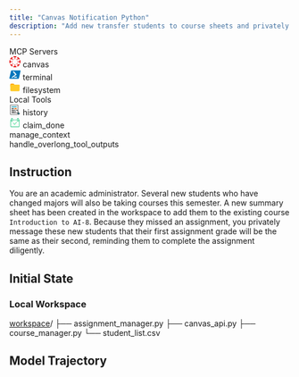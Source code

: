 ```yaml
---
title: "Canvas Notification Python"
description: "Add new transfer students to course sheets and privately notify each that their first assignment grade will mirror their second, urging diligent completion."
---
```


<Card>
<div className="tools-container">
<div className="mcp-servers-container">
<div className="mcp-servers-title">
MCP Servers
</div>
<div className="mcp-servers-grid">
<div className="mcp-server-item">
<svg fill="#e92525" width="20px" height="20px" viewBox="0 0 1920 1920" xmlns="http://www.w3.org/2000/svg" style={{margin: 0, padding: 0, display: 'inline-block'}}><g id="SVGRepo_bgCarrier" stroke-width="0"/><g id="SVGRepo_tracerCarrier" stroke-linecap="round" stroke-linejoin="round"/><g id="SVGRepo_iconCarrier"><path d="M958.568 277.97C1100.42 277.97 1216.48 171.94 1233.67 34.3881 1146.27 12.8955 1054.57 0 958.568 0 864.001 0 770.867 12.8955 683.464 34.3881 700.658 171.94 816.718 277.97 958.568 277.97ZM35.8207 682.031C173.373 699.225 279.403 815.285 279.403 957.136 279.403 1098.99 173.373 1215.05 35.8207 1232.24 12.8953 1144.84 1.43262 1051.7 1.43262 957.136 1.43262 862.569 12.8953 769.434 35.8207 682.031ZM528.713 957.142C528.713 1005.41 489.581 1044.55 441.31 1044.55 393.038 1044.55 353.907 1005.41 353.907 957.142 353.907 908.871 393.038 869.74 441.31 869.74 489.581 869.74 528.713 908.871 528.713 957.142ZM1642.03 957.136C1642.03 1098.99 1748.06 1215.05 1885.61 1232.24 1908.54 1144.84 1920 1051.7 1920 957.136 1920 862.569 1908.54 769.434 1885.61 682.031 1748.06 699.225 1642.03 815.285 1642.03 957.136ZM1567.51 957.142C1567.51 1005.41 1528.38 1044.55 1480.11 1044.55 1431.84 1044.55 1392.71 1005.41 1392.71 957.142 1392.71 908.871 1431.84 869.74 1480.11 869.74 1528.38 869.74 1567.51 908.871 1567.51 957.142ZM958.568 1640.6C816.718 1640.6 700.658 1746.63 683.464 1884.18 770.867 1907.11 864.001 1918.57 958.568 1918.57 1053.14 1918.57 1146.27 1907.11 1233.67 1884.18 1216.48 1746.63 1100.42 1640.6 958.568 1640.6ZM1045.98 1480.11C1045.98 1528.38 1006.85 1567.51 958.575 1567.51 910.304 1567.51 871.172 1528.38 871.172 1480.11 871.172 1431.84 910.304 1392.71 958.575 1392.71 1006.85 1392.71 1045.98 1431.84 1045.98 1480.11ZM1045.98 439.877C1045.98 488.148 1006.85 527.28 958.575 527.28 910.304 527.28 871.172 488.148 871.172 439.877 871.172 391.606 910.304 352.474 958.575 352.474 1006.85 352.474 1045.98 391.606 1045.98 439.877ZM1441.44 1439.99C1341.15 1540.29 1333.98 1697.91 1418.52 1806.8 1579 1712.23 1713.68 1577.55 1806.82 1418.5 1699.35 1332.53 1541.74 1339.7 1441.44 1439.99ZM1414.21 1325.37C1414.21 1373.64 1375.08 1412.77 1326.8 1412.77 1278.53 1412.77 1239.4 1373.64 1239.4 1325.37 1239.4 1277.1 1278.53 1237.97 1326.8 1237.97 1375.08 1237.97 1414.21 1277.1 1414.21 1325.37ZM478.577 477.145C578.875 376.846 586.039 219.234 501.502 110.339 341.024 204.906 206.338 339.592 113.203 498.637 220.666 584.607 378.278 576.01 478.577 477.145ZM679.155 590.32C679.155 638.591 640.024 677.723 591.752 677.723 543.481 677.723 504.349 638.591 504.349 590.32 504.349 542.048 543.481 502.917 591.752 502.917 640.024 502.917 679.155 542.048 679.155 590.32ZM1440 475.712C1540.3 576.01 1697.91 583.174 1806.8 498.637 1712.24 338.159 1577.55 203.473 1418.51 110.339 1332.54 217.801 1341.13 375.413 1440 475.712ZM1414.21 590.32C1414.21 638.591 1375.08 677.723 1326.8 677.723 1278.53 677.723 1239.4 638.591 1239.4 590.32 1239.4 542.048 1278.53 502.917 1326.8 502.917 1375.08 502.917 1414.21 542.048 1414.21 590.32ZM477.145 1438.58C376.846 1338.28 219.234 1331.12 110.339 1415.65 204.906 1576.13 339.593 1710.82 498.637 1805.39 584.607 1696.49 577.443 1538.88 477.145 1438.58ZM679.155 1325.37C679.155 1373.64 640.024 1412.77 591.752 1412.77 543.481 1412.77 504.349 1373.64 504.349 1325.37 504.349 1277.1 543.481 1237.97 591.752 1237.97 640.024 1237.97 679.155 1277.1 679.155 1325.37Z"/></g></svg>
<span className="mcp-server-name">canvas</span>
</div>
<div className="mcp-server-item">
<svg xmlns="http://www.w3.org/2000/svg"  viewBox="0 0 48 48" width="20px" height="20px" style={{margin: 0, padding: 0, display: 'inline-block'}}><path fill="#0277bd" d="M19.847,41.956c-5.629-0.002-11.259,0.024-16.888-0.013c-2.855-0.019-3.374-0.7-2.731-3.525 c2.178-9.58,4.427-19.143,6.557-28.734C7.356,7.112,8.588,5.975,11.312,6C22.57,6.106,33.829,6.034,45.088,6.046 c2.824,0.003,3.298,0.614,2.664,3.511c-2.058,9.406-4.129,18.809-6.236,28.203c-0.789,3.516-1.697,4.187-5.353,4.195 C30.724,41.966,25.285,41.958,19.847,41.956z"/><path fill="#fafafa" d="M25.057 23.922c-.608-.687-1.114-1.267-1.531-1.732-2.43-2.728-4.656-5.27-7.063-7.869-1.102-1.189-1.453-2.344-.13-3.518 1.307-1.16 2.592-1.058 3.791.277 3.34 3.717 6.676 7.438 10.071 11.104 1.268 1.369.972 2.3-.424 3.315-5.359 3.895-10.687 7.833-16.01 11.778-1.196.887-2.337 1.109-3.304-.201-1.066-1.445-.08-2.305 1.026-3.114 3.955-2.893 7.903-5.798 11.834-8.725C23.865 24.83 24.595 24.267 25.057 23.922zM21.75 37C20.625 37 20 36 20 35s.625-2 1.75-2c4.224 0 6.112 0 9.5 0 1.125 0 1.75 1 1.75 2s-.625 2-1.75 2C29.125 37 25 37 21.75 37z"/></svg>
<span className="mcp-server-name">terminal</span>
</div>
<div className="mcp-server-item">
<svg xmlns="http://www.w3.org/2000/svg"  viewBox="0 0 48 48" width="20px" height="20px" style={{margin: 0, padding: 0, display: 'inline-block'}}><path fill="#FFA000" d="M40,12H22l-4-4H8c-2.2,0-4,1.8-4,4v8h40v-4C44,13.8,42.2,12,40,12z"/><path fill="#FFCA28" d="M40,12H8c-2.2,0-4,1.8-4,4v20c0,2.2,1.8,4,4,4h32c2.2,0,4-1.8,4-4V16C44,13.8,42.2,12,40,12z"/></svg>
<span className="mcp-server-name">filesystem</span>
</div>
</div>
</div>
<div className="local-tools-container">
<div className="mcp-servers-title">
Local Tools
</div>
<div className="local-tools-grid">
<div className="local-tool-item">
<svg width="20px" height="20px" viewBox="0 0 100 100" enable-background="new 0 0 100 100" id="Layer_1" version="1.1" xml:space="preserve" xmlns="http://www.w3.org/2000/svg" xmlns:xlink="http://www.w3.org/1999/xlink" style={{margin: 0, padding: 0, display: 'inline-block'}}><g><g><rect clip-rule="evenodd" fill="#F2F2F2" fill-rule="evenodd" height="83.437" width="67.025" x="9.012" y="7.604"/><path d="M77.454,92.458H7.595V6.187h69.859V92.458z M10.429,89.624H74.62V9.021H10.429V89.624z"/></g><g><rect clip-rule="evenodd" fill="#FF7C24" fill-rule="evenodd" height="10.481" width="17.952" x="46.695" y="34.866"/></g><g><rect height="2.834" width="19.463" x="20.504" y="35.575"/></g><g><rect height="2.834" width="15.561" x="20.718" y="42.508"/></g><g><rect height="2.833" width="15.562" x="20.813" y="49.514"/></g><g><rect height="2.833" width="27.128" x="20.718" y="56.753"/></g><g><rect height="2.833" width="23.51" x="20.718" y="63.688"/></g><g><rect clip-rule="evenodd" fill="#39B6CC" fill-rule="evenodd" height="9.004" width="44.095" x="20.553" y="19.064"/></g><g><rect height="2.833" width="26.272" x="20.718" y="70.32"/></g><g><rect height="2.834" width="32.8" x="20.718" y="77.253"/></g><g><rect height="2.834" width="3.235" x="38.304" y="42.508"/></g><g><path clip-rule="evenodd" d="M77.931,71.902l4.287,4.427l-6.644,6.437l-4.309-4.457    C74.147,76.998,76.504,74.726,77.931,71.902L77.931,71.902z" fill="#F2F2F2" fill-rule="evenodd"/><path d="M75.542,84.77l-6.692-6.92l1.828-0.831c2.579-1.174,4.706-3.218,5.989-5.756l0.897-1.776l6.656,6.874L75.542,84.77z     M73.584,78.669l2.023,2.091l4.605-4.463l-2.007-2.074C76.994,76.012,75.414,77.531,73.584,78.669z"/></g><g><polygon clip-rule="evenodd" fill="#39B6CC" fill-rule="evenodd" points="83.267,75.319 91.984,84.338 83.247,92.779     74.535,83.761   "/><path d="M83.213,94.783L72.531,83.726l10.771-10.41l10.687,11.056L83.213,94.783z M76.538,83.794l6.744,6.981l6.698-6.472    l-6.748-6.981L76.538,83.794z"/></g><g><path clip-rule="evenodd" d="M66.124,50.799c7.742,0,14.018,6.276,14.018,14.019    s-6.275,14.019-14.018,14.019c-7.743,0-14.019-6.276-14.019-14.019S58.381,50.799,66.124,50.799L66.124,50.799z" fill="#F2F2F2" fill-rule="evenodd"/><path d="M66.124,80.253c-8.511,0-15.435-6.924-15.435-15.435s6.924-15.435,15.435-15.435S81.56,56.307,81.56,64.818    S74.635,80.253,66.124,80.253z M66.124,52.216c-6.949,0-12.601,5.653-12.601,12.602s5.651,12.601,12.601,12.601    c6.948,0,12.602-5.652,12.602-12.601S73.072,52.216,66.124,52.216z"/></g><g><rect height="2.833" width="10.313" x="39.902" y="49.514"/></g><g><path d="M76.404,65.586H73.57c0-0.636-0.068-1.255-0.205-1.84c-0.043-0.186-0.096-0.385-0.169-0.63l2.717-0.808    c0.091,0.304,0.158,0.559,0.215,0.801C76.31,63.901,76.404,64.735,76.404,65.586z M72.438,61.433    c-1.489-2.5-4.203-4.058-7.084-4.061l0.004-2.834c3.871,0.005,7.518,2.091,9.516,5.445L72.438,61.433z"/></g></g></svg>
<span className="local-tool-name">history</span>
</div>
<div className="local-tool-item">
<svg width="20px" height="20px" viewBox="0 0 1024 1024" version="1.1" xmlns="http://www.w3.org/2000/svg" style={{margin: 0, padding: 0, display: 'inline-block'}}><path d="M861.588238 240.133873v-65.792823c0-36.191275-29.439775-65.631049-65.631049-65.63105h-21.877358c-36.191275 0-65.631049 29.439775-65.631049 65.63105v65.631049H314.659414v-65.631049c0-36.191275-29.439775-65.631049-65.631049-65.63105h-21.877358c-36.191275 0-65.631049 29.439775-65.631049 65.63105v65.792823c-36.317212 0.868255-65.631049 30.539428-65.63105 67.061417v543.745565c0 37.06772 30.155471 67.223191 67.223191 67.223191h696.886045c37.06772 0 67.223191-30.155471 67.223191-67.223191V307.19529c-0.001024-36.52199-29.315885-66.193162-65.633097-67.061417z m-109.385765-65.792823c0-12.060345 9.817012-21.877358 21.877358-21.877358h21.877358c12.060345 0 21.877358 9.817012 21.877358 21.877358v175.016814c0 12.060345-9.817012 21.877358-21.877358 21.877358h-21.877358c-12.060345 0-21.877358-9.817012-21.877358-21.877358V174.34105z m-546.928824 0c0-12.060345 9.817012-21.877358 21.877358-21.877358h21.877358c12.060345 0 21.877358 9.817012 21.877358 21.877358v175.016814c0 12.060345-9.817012 21.877358-21.877358 21.877358h-21.877358c-12.060345 0-21.877358-9.817012-21.877358-21.877358V174.34105z m678.191947 676.600829c0 12.935767-10.532708 23.468476-23.468476 23.468475H163.111076c-12.935767 0-23.468476-10.532708-23.468476-23.468475V307.19529c0-12.402323 9.677764-22.593054 21.877358-23.415233v65.577807c0 36.191275 29.439775 65.631049 65.631049 65.631049h21.877358c36.191275 0 65.631049-29.439775 65.631049-65.631049v-65.631049h393.789368v65.631049c0 36.191275 29.439775 65.631049 65.631049 65.631049h21.877358c36.191275 0 65.631049-29.439775 65.631049-65.631049v-65.577807c12.19857 0.82218 21.877358 11.012911 21.877358 23.415233v543.746589z" fill="#22C67F" /><path d="M706.719439 478.272194l-48.01715-44.741741-182.28128 195.621482-111.468348-122.615387-48.563905 44.148911 159.469116 172.685427z" fill="#74E8AE" /></svg>
<span className="local-tool-name">claim_done</span>
</div>
<div className="local-tool-item">
<Icon icon="bars-progress" size={20} color="#4286f6" />
<span className="local-tool-name">manage_context</span>
</div>
<div className="local-tool-item">
<Icon icon="filter-list" size={20} color="#4286f6" />
<span className="local-tool-name">handle_overlong_tool_outputs</span>
</div>
</div>
</div>
</div>
</Card>



## Instruction

You are an academic administrator. Several new students who have changed majors will also be taking courses this semester. A new summary sheet has been created in the workspace to add them to the existing course `Introduction to AI-8`. Because they missed an assignment, you privately message these new students that their first assignment grade will be the same as their second, reminding them to complete the assignment diligently.

## Initial State

### Local Workspace

<div className="file-tree">
<a href="https://github.com/hkust-nlp/mcpbench_dev/tree/finalpool_dev/tasks/finalpool/reimbursement-form-filler/initial_workspace">workspace</a>/
├── assignment_manager.py
├── canvas_api.py
├── course_manager.py
└── student_list.csv
</div>


## Model Trajectory
